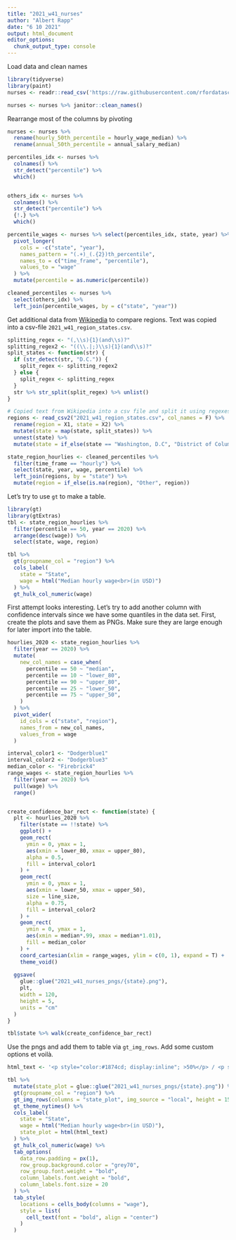 ```yaml
---
title: "2021_w41_nurses"
author: "Albert Rapp"
date: "6 10 2021"
output: html_document
editor_options: 
  chunk_output_type: console
---
```


Load data and clean names

```r
library(tidyverse)
library(paint)
nurses <- readr::read_csv('https://raw.githubusercontent.com/rfordatascience/tidytuesday/master/data/2021/2021-10-05/nurses.csv')

nurses <- nurses %>% janitor::clean_names()
```

Rearrange most of the columns by pivoting

```r
nurses <- nurses %>% 
  rename(hourly_50th_percentile = hourly_wage_median) %>% 
  rename(annual_50th_percentile = annual_salary_median) 

percentiles_idx <- nurses %>% 
  colnames() %>% 
  str_detect("percentile") %>% 
  which()


others_idx <- nurses %>% 
  colnames() %>% 
  str_detect("percentile") %>% 
  {!.} %>% 
  which()

percentile_wages <- nurses %>% select(percentiles_idx, state, year) %>% 
  pivot_longer(
    cols = -c("state", "year"),
    names_pattern = "(.+)_(.{2})th_percentile",
    names_to = c("time_frame", "percentile"),
    values_to = "wage"
  ) %>% 
  mutate(percentile = as.numeric(percentile))

cleaned_percentiles <- nurses %>% 
  select(others_idx) %>% 
  left_join(percentile_wages, by = c("state", "year"))
```

Get additional data from [Wikipedia](https://en.wikipedia.org/wiki/List_of_regions_of_the_United_States) to compare regions. 
Text was copied into a csv-file `2021_w41_region_states.csv`.

```r
splitting_regex <- "(,\\s){1}(and\\s)?"
splitting_regex2 <- "((\\.|;)\\s){1}(and\\s)?"
split_states <- function(str) {
  if (str_detect(str, "D.C.")) {
    split_regex <- splitting_regex2
  } else {
    split_regex <- splitting_regex
  }
  str %>% str_split(split_regex) %>% unlist()
}

# Copied text from Wikipedia into a csv file and split it using regexes
regions <- read_csv2("2021_w41_region_states.csv", col_names = F) %>% 
  rename(region = X1, state = X2) %>% 
  mutate(state = map(state, split_states)) %>% 
  unnest(state) %>% 
  mutate(state = if_else(state == "Washington, D.C", "District of Columbia", state))

state_region_hourlies <- cleaned_percentiles %>%
  filter(time_frame == "hourly") %>% 
  select(state, year, wage, percentile) %>% 
  left_join(regions, by = "state") %>% 
  mutate(region = if_else(is.na(region), "Other", region))

```


Let's try to use `gt` to make a table.

```r
library(gt)
library(gtExtras)
tbl <- state_region_hourlies %>% 
  filter(percentile == 50, year == 2020) %>% 
  arrange(desc(wage)) %>% 
  select(state, wage, region) 

tbl %>% 
  gt(groupname_col = "region") %>% 
  cols_label(
    state = "State", 
    wage = html("Median hourly wage<br>(in USD)")
  ) %>% 
  gt_hulk_col_numeric(wage)
```

First attempt looks interesting.
Let's try to add another column with confidence intervals since we have some quantiles in the data set.
First, create the plots and save them as PNGs.
Make sure they are large enough for later import into the table.

```r
hourlies_2020 <- state_region_hourlies %>% 
  filter(year == 2020) %>% 
  mutate(
    new_col_names = case_when(
      percentile == 50 ~ "median",
      percentile == 10 ~ "lower_80",
      percentile == 90 ~ "upper_80",
      percentile == 25 ~ "lower_50",
      percentile == 75 ~ "upper_50",
    )
  ) %>% 
  pivot_wider(
    id_cols = c("state", "region"),
    names_from = new_col_names,
    values_from = wage
  ) 

interval_color1 <- "Dodgerblue1"
interval_color2 <- "Dodgerblue3"
median_color <- "Firebrick4"
range_wages <- state_region_hourlies %>% 
  filter(year == 2020) %>% 
  pull(wage) %>% 
  range()


create_confidence_bar_rect <- function(state) {
  plt <- hourlies_2020 %>% 
    filter(state == !!state) %>% 
    ggplot() +
    geom_rect(
      ymin = 0, ymax = 1,
      aes(xmin = lower_80, xmax = upper_80), 
      alpha = 0.5, 
      fill = interval_color1
    ) +
    geom_rect(
      ymin = 0, ymax = 1,
      aes(xmin = lower_50, xmax = upper_50), 
      size = line_size, 
      alpha = 0.75, 
      fill = interval_color2
    ) +
    geom_rect(
      ymin = 0, ymax = 1,
      aes(xmin = median*.99, xmax = median*1.01), 
      fill = median_color
    ) +
    coord_cartesian(xlim = range_wages, ylim = c(0, 1), expand = T) +
    theme_void()
  
  ggsave(
    glue::glue("2021_w41_nurses_pngs/{state}.png"), 
    plt,
    width = 120,
    height = 5,
    units = "cm"
  )
}

tbl$state %>% walk(create_confidence_bar_rect)
```

Use the pngs and add them to table via `gt_img_rows`.
Add some custom options et voilà.

```r
html_text <- '<p style="color:#1874cd; display:inline"; >50%</p> / <p style="color:#1e90ff; display:inline";>90%</p> Confidence-Intervalls and <p style="color:	#8b1a1a; display:inline";>Median</p>'

tbl %>% 
  mutate(state_plot = glue::glue("2021_w41_nurses_pngs/{state}.png")) %>% 
  gt(groupname_col = "region") %>% 
  gt_img_rows(columns = "state_plot", img_source = "local", height = 15) %>% 
  gt_theme_nytimes() %>% 
  cols_label(
    state = "State", 
    wage = html("Median hourly wage<br>(in USD)"),
    state_plot = html(html_text)
  ) %>% 
  gt_hulk_col_numeric(wage) %>% 
  tab_options(
    data_row.padding = px(1),
    row_group.background.color = "grey70",
    row_group.font.weight = "bold",
    column_labels.font.weight = "bold",
    column_labels.font.size = 20
  ) %>% 
  tab_style(
    locations = cells_body(columns = "wage"),
    style = list(
      cell_text(font = "bold", align = "center")
    )
  )
  
```



